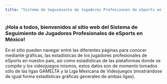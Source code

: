 ```yaml
---
title: "Sistema de Seguimiento de Jugadores Profesioanes de eSports en México"
---
```


### ¡Hola a todos, bienvenidos al sitio web del Sistema de Seguimiento de Jugadores Profesionales de eSports en México!

En el sitio pueden navegar entre las diferentes páginas para conocer mediante gráficas, las estadísticas de los jugadores profesionales de eSports en nuestro país, así como estadísticas de las plataformas donde se compite y los videojuegos mismos, estos datos son de momento tomados sólo de las ligas GAMELTA y la Liga Mexicana de Videojuegos (mostrándose de igual forma estadísticas gráficas generales de ambas ligas).

